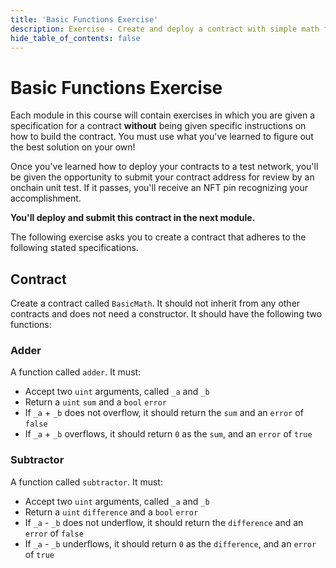 ```yaml
---
title: 'Basic Functions Exercise'
description: Exercise - Create and deploy a contract with simple math functions.
hide_table_of_contents: false
---
```


# Basic Functions Exercise

Each module in this course will contain exercises in which you are given a specification for a contract **without** being given specific instructions on how to build the contract. You must use what you've learned to figure out the best solution on your own!

<Note>
Once you've learned how to deploy your contracts to a test network, you'll be given the opportunity to submit your contract address for review by an onchain unit test. If it passes, you'll receive an NFT pin recognizing your accomplishment.

**You'll deploy and submit this contract in the next module.**
</Note>


The following exercise asks you to create a contract that adheres to the following stated specifications.

## Contract

Create a contract called `BasicMath`. It should not inherit from any other contracts and does not need a constructor. It should have the following two functions:

### Adder

A function called `adder`. It must:

- Accept two `uint` arguments, called `_a` and `_b`
- Return a `uint` `sum` and a `bool` `error`
- If `_a` + `_b` does not overflow, it should return the `sum` and an `error` of `false`
- If `_a` + `_b` overflows, it should return `0` as the `sum`, and an `error` of `true`

### Subtractor

A function called `subtractor`. It must:

- Accept two `uint` arguments, called `_a` and `_b`
- Return a `uint` `difference` and a `bool` `error`
- If `_a` - `_b` does not underflow, it should return the `difference` and an `error` of `false`
- If `_a` - `_b` underflows, it should return `0` as the `difference`, and an `error` of `true`
